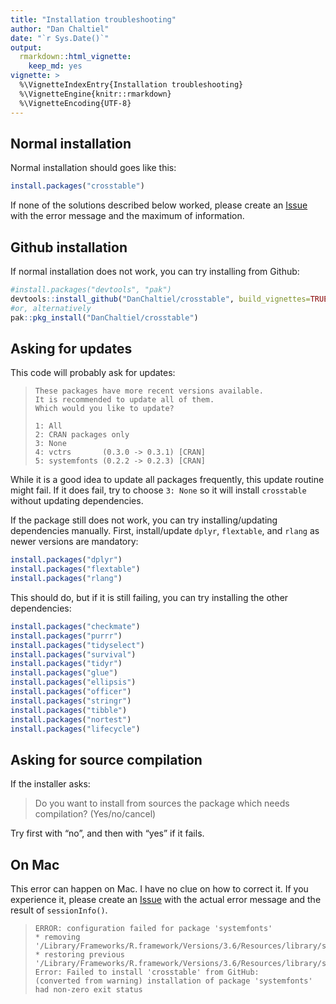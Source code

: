 ```yaml
---
title: "Installation troubleshooting"
author: "Dan Chaltiel"
date: "`r Sys.Date()`"
output: 
  rmarkdown::html_vignette: 
    keep_md: yes
vignette: >
  %\VignetteIndexEntry{Installation troubleshooting}
  %\VignetteEngine{knitr::rmarkdown}
  %\VignetteEncoding{UTF-8}
---
```

  

## Normal installation
Normal installation should goes like this:
```r
install.packages("crosstable")
```

If none of the solutions described below worked, please create an [Issue](https://github.com/DanChaltiel/crosstable/issues) with the error message and the maximum of information.

## Github installation
If normal installation does not work, you can try installing from Github:
```r
#install.packages("devtools", "pak")
devtools::install_github("DanChaltiel/crosstable", build_vignettes=TRUE)
#or, alternatively
pak::pkg_install("DanChaltiel/crosstable")

```

## Asking for updates

This code will probably ask for updates: 

>     These packages have more recent versions available.
>     It is recommended to update all of them.
>     Which would you like to update?
>     
>     1: All                                
>     2: CRAN packages only                 
>     3: None                               
>     4: vctrs       (0.3.0 -> 0.3.1) [CRAN]
>     5: systemfonts (0.2.2 -> 0.2.3) [CRAN]

While it is a good idea to update all packages frequently, this update routine might fail. If it does fail, try to choose `3: None` so it will install `crosstable` without updating dependencies.

If the package still does not work, you can try installing/updating dependencies manually. First, install/update `dplyr`, `flextable`, and `rlang` as newer versions are mandatory:

```r
install.packages("dplyr")
install.packages("flextable")
install.packages("rlang")

```

This should do, but if it is still failing, you can try installing the other dependencies:

```r
install.packages("checkmate")
install.packages("purrr")
install.packages("tidyselect")
install.packages("survival")
install.packages("tidyr")
install.packages("glue")
install.packages("ellipsis")
install.packages("officer")
install.packages("stringr")
install.packages("tibble")
install.packages("nortest")
install.packages("lifecycle")
```

## Asking for source compilation 

If the installer asks:

> Do you want to install from sources the package which needs compilation? (Yes/no/cancel)

Try first with "no", and then with "yes" if it fails.


## On Mac

This error can happen on Mac. I have no clue on how to correct it. If you experience it, please create an [Issue](https://github.com/DanChaltiel/crosstable/issues) with the actual error message and the result of `sessionInfo()`.

>     ERROR: configuration failed for package 'systemfonts'
>     * removing '/Library/Frameworks/R.framework/Versions/3.6/Resources/library/systemfonts'
>     * restoring previous '/Library/Frameworks/R.framework/Versions/3.6/Resources/library/systemfonts'
>     Error: Failed to install 'crosstable' from GitHub:
>     (converted from warning) installation of package 'systemfonts' had non-zero exit status

